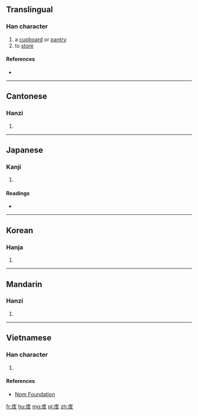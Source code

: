 ==Translingual==

===Han character===
{{Han char|rn=53|rad=广|as=04|sn=7|four=0024<sub>7</sub>|canj=戈十水 (IJE), X戈十水 (XIJE)|ids=⿸[[广]][[支]]}}

# a [[cupboard]] or [[pantry]]
# to [[store]]

====References====
* {{Han ref|kx=0343.270|dkj=09245|dj=0653.140|hdz=20873.210|uh=5E8B|ud=24203|bh=CACD|bd=51917}}

----

==Cantonese==

===Hanzi===
{{yue-hanzi|jyut=[[gei2]], [[gwai2]]|y=gei2, gwai2}}

# {{defn|lang=yue|sort=广04}}

----

==Japanese==

===Kanji===
{{ja-kanji|grade=|rs=广04}}

# {{defn|lang=ja|sort=广04}}

====Readings====
* {{ja-readings|on=[[き]] (ki)|kun=[[とだな]] (todana)}}

----

==Korean==

===Hanja===
{{ko-hanja|hangeul=기|rv=gi|mr=ki}}

# {{defn|lang=ko|sort=广04}}

----

==Mandarin==

===Hanzi===
{{cmn-hanzi|pin=[[guǐ]] ([[gui3]])|wg=kuei<sup>3</sup>}}

# {{defn|lang=cmn|sort=广04}}

----

==Vietnamese==

===Han character===
{{vi-readings|rs=广04| hanviet = kĩ}}

# {{defn|lang=vi|sort=广04}}

====References====
*[http://nomfoundation.org/common/nom_details.php?codepoint=5e8b Nom Foundation]

[[fr:庋]]
[[hu:庋]]
[[mg:庋]]
[[pl:庋]]
[[zh:庋]]